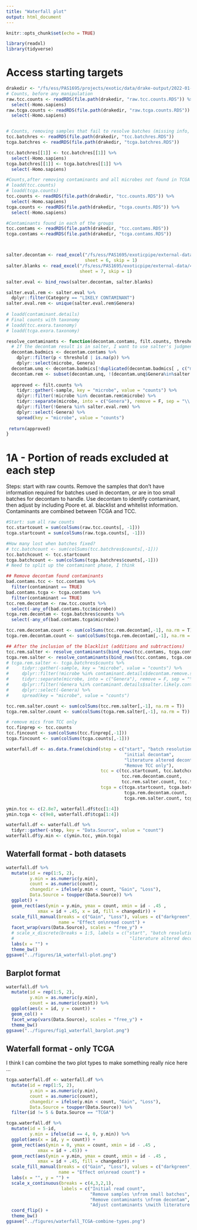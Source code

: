 ```yaml
---
title: "Waterfall plot"
output: html_document
---
```


```r
knitr::opts_chunk$set(echo = TRUE)

library(readxl)
library(tidyverse)
```

# Access starting targets

```r
drakedir <- "/fs/ess/PAS1695/projects/exotic/data/drake-output/2022-01-13/"
# Counts, before any manipulation
raw.tcc.counts <- readRDS(file.path(drakedir, "raw.tcc.counts.RDS")) %>%
  select(-Homo.sapiens)
raw.tcga.counts <- readRDS(file.path(drakedir, "raw.tcga.counts.RDS")) %>%
  select(-Homo.sapiens)


# Counts, removing samples that fail to resolve batches (missing info, etc.)
tcc.batchres <- readRDS(file.path(drakedir, "tcc.batchres.RDS"))
tcga.batchres <- readRDS(file.path(drakedir, "tcga.batchres.RDS"))

tcc.batchres[[1]] <- tcc.batchres[[1]] %>%
  select(-Homo.sapiens)
tcga.batchres[[1]] <- tcga.batchres[[1]] %>%
  select(-Homo.sapiens)

#Counts,after removing contaminants and all microbes not found in TCGA
# loadd(tcc.counts)
# loadd(tcga.counts)
tcc.counts <- readRDS(file.path(drakedir, "tcc.counts.RDS")) %>%
  select(-Homo.sapiens)
tcga.counts <- readRDS(file.path(drakedir, "tcga.counts.RDS")) %>%
  select(-Homo.sapiens)

#Contaminants found in each of the groups
tcc.contams <- readRDS(file.path(drakedir, "tcc.contams.RDS"))
tcga.contams <-readRDS(file.path(drakedir, "tcga.contams.RDS"))



salter.decontam <- read_excel("/fs/ess/PAS1695/exoticpipe/external-data/41586_2020_2095_MOESM2_ESM.xlsx",
                              sheet = 6, skip = 1)
salter.blanks <- read_excel("/fs/ess/PAS1695/exoticpipe/external-data/41586_2020_2095_MOESM2_ESM.xlsx", 
                            sheet = 7, skip = 1)

salter.eval <- bind_rows(salter.decontam, salter.blanks)

salter.eval.rem <- salter.eval %>%
  dplyr::filter(Category == "LIKELY CONTAMINANT")
salter.eval.rem <- unique(salter.eval.rem$Genera) 
 
# loadd(contaminant.details)
# Final counts with taxonomy
# loadd(tcc.exora.taxonomy)
# loadd(tcga.exora.taxonomy)
```

```r
resolve_contaminants <- function(decontam.contams, filt.counts, threshold){
  # If the decontam result is in salter, I want to use salter's judgment,otherwise the contaminant is removed
  decontam.badmics <- decontam.contams %>%
    dplyr::filter(p < threshold | is.na(p)) %>%
    dplyr::select(microbe, Genera)
  decontam.unq <- decontam.badmics[!duplicated(decontam.badmics[ , c("microbe", "Genera")]),]
  decontam.rem <- subset(decontam.unq, !(decontam.unq$Genera%in%salter.eval$Genera))
  
  approved <- filt.counts %>%
    tidyr::gather(-sample, key = "microbe", value = "counts") %>%
    dplyr::filter(!microbe %in% decontam.rem$microbe) %>%
    tidyr::separate(microbe, into = c("Genera"), remove = F, sep = "\\.") %>%
    dplyr::filter(!Genera %in% salter.eval.rem) %>%
    dplyr::select(-Genera) %>%
    spread(key = "microbe", value = "counts")
  
 return(approved) 
}
```

# 1A - Portion of reads excluded at each step

Steps: start with raw counts. Remove the samples that don't have information required for batches used in decontam, or are in too small batches for decontam to handle. Use decontam to identify contaminant, then adjust by including Poore et. al. blacklist and whitelist information. Contaminants are combined between TCGA and TCC.
```r
#Start: sum all raw counts
tcc.startcount = sum(colSums(raw.tcc.counts[, -1]))
tcga.startcount = sum(colSums(raw.tcga.counts[, -1]))

#How many lost when batches fixed?
# tcc.batchcount <- sum(colSums(tcc.batchres$counts[,-1]))
tcc.batchcount <- tcc.startcount
tcga.batchcount <- sum(colSums(tcga.batchres$counts[,-1]))
# Need to split up the contaminant phase, I think

## Remove decontam found contaminants
bad.contams.tcc <- tcc.contams %>%
  filter(contaminant == TRUE)
bad.contams.tcga <- tcga.contams %>%
  filter(contaminant == TRUE)
tcc.rem.decontam <- raw.tcc.counts %>%
  select(-any_of(bad.contams.tcc$microbe))
tcga.rem.decontam <- tcga.batchres$counts %>%
  select(-any_of(bad.contams.tcga$microbe))

tcc.rem.decontam.count <- sum(colSums(tcc.rem.decontam[,-1], na.rm = T))
tcga.rem.decontam.count <- sum(colSums(tcga.rem.decontam[,-1], na.rm = T))

## After the inclusion of the blacklist (additions and subtractions)
tcc.rem.salter <- resolve_contaminants(bind_rows(tcc.contams, tcga.contams), raw.tcc.counts, 0.1)
tcga.rem.salter <- resolve_contaminants(bind_rows(tcc.contams, tcga.contams), tcga.batchres$counts, 0.1)
# tcga.rem.salter <- tcga.batchres$counts %>%
#     tidyr::gather(-sample, key = "microbe", value = "counts") %>%
#     dplyr::filter(!microbe %in% contaminant.details$decontam.remove.salter$microbe) %>%
#     tidyr::separate(microbe, into = c("Genera"), remove = F, sep = "\\.") %>%
#     dplyr::filter(!Genera %in% contaminant.details$salter.likely.contaminants) %>%
#     dplyr::select(-Genera) %>%
#     spread(key = "microbe", value = "counts")

tcc.rem.salter.count <- sum(colSums(tcc.rem.salter[,-1], na.rm = T))
tcga.rem.salter.count <- sum(colSums(tcga.rem.salter[,-1], na.rm = T))

# remove mics from TCC only
tcc.finprep <- tcc.counts
tcc.fincount <- sum(colSums(tcc.finprep[,-1]))
tcga.fincount <- sum(colSums(tcga.counts[,-1]))
```

```r
waterfall.df <- as.data.frame(cbind(step = c("start", "batch resolution",
                                             "initial decontam",
                                             "literature altered decontam", 
                                             "Remove TCC only"),
                                    tcc = c(tcc.startcount, tcc.batchcount,
                                            tcc.rem.decontam.count,
                                            tcc.rem.salter.count, tcc.fincount),
                                    tcga = c(tcga.startcount, tcga.batchcount,
                                             tcga.rem.decontam.count,
                                             tcga.rem.salter.count, tcga.fincount)))

ymin.tcc <- c(2.8e7, waterfall.df$tcc[1:4])
ymin.tcga <- c(9e8, waterfall.df$tcga[1:4])

waterfall.df <- waterfall.df %>%
  tidyr::gather(-step, key = "Data.Source", value = "count")
waterfall.df$y.min <- c(ymin.tcc, ymin.tcga)
```

## Waterfall format - both datasets
```r
waterfall.df %>%
  mutate(id = rep(1:5, 2),
         y.min = as.numeric(y.min),
         count = as.numeric(count),
         changedir = ifelse(y.min < count, "Gain", "Loss"),
         Data.Source = toupper(Data.Source)) %>%
  ggplot() +
  geom_rect(aes(ymin = y.min, ymax = count, xmin = id - .45 ,
            xmax = id + .45, x = id, fill = changedir)) +
  scale_fill_manual(breaks = c("Gain", "Loss"), values = c("darkgreen", "darkred"), 
                    name = "Effect on\nread count") +
  facet_wrap(vars(Data.Source), scales = "free_y") +
  # scale_x_discrete(breaks = 1:5, labels = c("start", "batch resolution", "initial decontam",
  #                                            "literature altered decontam", "Remove TCC only")) +
  labs(x = "") +
  theme_bw() 
ggsave("../figures/1A_waterfall-plot.png")
```

## Barplot format

```r
waterfall.df %>%
  mutate(id = rep(1:5, 2),
         y.min = as.numeric(y.min),
         count = as.numeric(count)) %>%
  ggplot(aes(x = id, y = count)) +
  geom_col() +
  facet_wrap(vars(Data.Source), scales = "free_y") +
  theme_bw()
ggsave("../figures/fig1_waterfall_barplot.png")
```

## Waterfall format - only TCGA

I think I can combine the two plot types to make something really nice here ...
```r
tcga.waterfall.df <- waterfall.df %>%
  mutate(id = rep(1:5, 2),
         y.min = as.numeric(y.min),
         count = as.numeric(count),
         changedir = ifelse(y.min < count, "Gain", "Loss"),
         Data.Source = toupper(Data.Source)) %>%
  filter(id != 5 & Data.Source == "TCGA")
```

```r
tcga.waterfall.df %>%
  mutate(id = 5-id,
         y.min = ifelse(id == 4, 0, y.min)) %>%
  ggplot(aes(x = id, y = count)) +
  geom_rect(aes(ymin = 0, ymax = count, xmin = id - .45 ,
            xmax = id + .45)) +
  geom_rect(aes(ymin = y.min, ymax = count, xmin = id - .45 ,
            xmax = id + .45, fill = changedir)) +
  scale_fill_manual(breaks = c("Gain", "Loss"), values = c("darkgreen", "darkred"), 
                    name = "Effect on\nread count") +
  labs(x = "", y = "") +
  scale_x_continuous(breaks = c(4,3,2,1), 
                     labels = c("Initial read count",
                                "Remove samples \nfrom small batches",
                                "Remove contaminants \nfrom decontam",
                                "Adjust contaminants \nwith literature review")) +
  coord_flip() +
  theme_bw() 
ggsave("../figures/waterfall_TCGA-combine-types.png")
```

